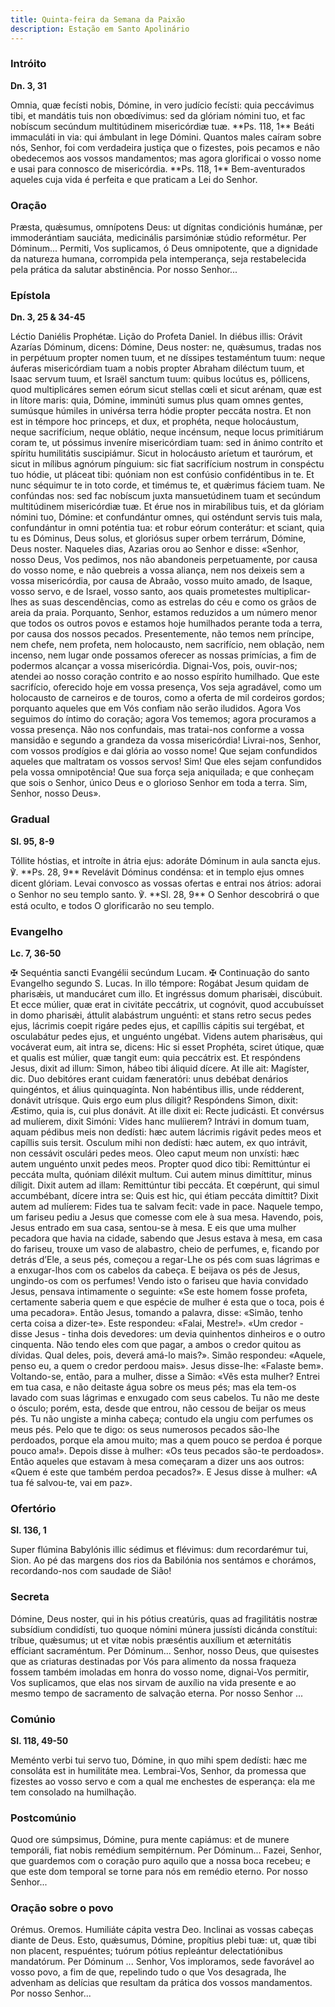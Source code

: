 ```yaml
---
title: Quinta-feira da Semana da Paixão
description: Estação em Santo Apolinário
---
```


### Intróito

**Dn. 3, 31**

<div class="side-by-side not-content">
  <span>
    Omnia, quæ fecísti nobis, Dómine, in vero judício fecísti: quia peccávimus tibi, et mandátis
    tuis non obœdívimus: sed da glóriam nómini tuo, et fac nobíscum secúndum multitúdinem
    misericórdiæ tuæ. **Ps. 118, 1** Beáti immaculáti in via: qui ámbulant in lege Dómini.
  </span>
  <span>
    Quantos males caíram sobre nós, Senhor, foi com verdadeira justiça que o fizestes, pois pecamos
    e não obedecemos aos vossos mandamentos; mas agora glorificai o vosso nome e usai para connosco
    de misericórdia. **Ps. 118, 1** Bem-aventurados aqueles cuja vida é perfeita e que praticam a
    Lei do Senhor.
  </span>
</div>

### Oração

<div class="side-by-side not-content">
  <span>
    Præsta, quǽsumus, omnípotens Deus: ut dígnitas condiciónis humánæ, per immoderántiam sauciáta,
    medicinális parsimóniæ stúdio reformétur. Per Dóminum...
  </span>
  <span>
    Permiti, Vos suplicamos, ó Deus omnipotente, que a dignidade da natureza humana, corrompida pela
    intemperança, seja restabelecida pela prática da salutar abstinência. Por nosso Senhor...
  </span>
</div>

### Epístola

**Dn. 3, 25 & 34-45**

<div class="side-by-side not-content">
  <span>Léctio Daniélis Prophétæ.</span>
  <span>Lição do Profeta Daniel.</span>
  <span>
    In diébus illis: Orávit Azarías Dóminum, dicens: Dómine, Deus noster: ne, quǽsumus, tradas nos
    in perpétuum propter nomen tuum, et ne díssipes testaméntum tuum: neque áuferas misericórdiam
    tuam a nobis propter Abraham diléctum tuum, et Isaac servum tuum, et Israël sanctum tuum: quibus
    locútus es, póllicens, quod multiplicáres semen eórum sicut stellas cœli et sicut arénam, quæ
    est in lítore maris: quia, Dómine, imminúti sumus plus quam omnes gentes, sumúsque húmiles in
    univérsa terra hódie propter peccáta nostra. Et non est in témpore hoc princeps, et dux, et
    prophéta, neque holocáustum, neque sacrifícium, neque oblátio, neque incénsum, neque locus
    primitiárum coram te, ut póssimus inveníre misericórdiam tuam: sed in ánimo contríto et spíritu
    humilitátis suscipiámur. Sicut in holocáusto aríetum et taurórum, et sicut in mílibus agnórum
    pínguium: sic fiat sacrifícium nostrum in conspéctu tuo hódie, ut pláceat tibi: quóniam non est
    confúsio confidéntibus in te. Et nunc séquimur te in toto corde, et timémus te, et quǽrimus
    fáciem tuam. Ne confúndas nos: sed fac nobíscum juxta mansuetúdinem tuam et secúndum
    multitúdinem misericórdiæ tuæ. Et érue nos in mirabílibus tuis, et da glóriam nómini tuo,
    Dómine: et confundántur omnes, qui osténdunt servis tuis mala, confundántur in omni poténtia
    tua: et robur eórum conterátur: et sciant, quia tu es Dóminus, Deus solus, et gloriósus super
    orbem terrárum, Dómine, Deus noster.
  </span>
  <span>
    Naqueles dias, Azarias orou ao Senhor e disse: «Senhor, nosso Deus, Vos pedimos, nos não
    abandoneis perpetuamente, por causa do vosso nome, e não quebreis a vossa aliança, nem nos
    deixeis sem a vossa misericórdia, por causa de Abraão, vosso muito amado, de Isaque, vosso
    servo, e de Israel, vosso santo, aos quais prometestes multiplicar-lhes as suas descendências,
    como as estrelas do céu e como os grãos de areia da praia. Porquanto, Senhor, estamos reduzidos
    a um número menor que todos os outros povos e estamos hoje humilhados perante toda a terra, por
    causa dos nossos pecados. Presentemente, não temos nem príncipe, nem chefe, nem profeta, nem
    holocausto, nem sacrifício, nem oblação, nem incenso, nem lugar onde possamos oferecer as nossas
    primícias, a fim de podermos alcançar a vossa misericórdia. Dignai-Vos, pois, ouvir-nos; atendei
    ao nosso coração contrito e ao nosso espírito humilhado. Que este sacrifício, oferecido hoje em
    vossa presença, Vos seja agradável, como um holocausto de carneiros e de touros, como a oferta
    de mil cordeiros gordos; porquanto aqueles que em Vós confiam não serão iludidos. Agora Vos
    seguimos do íntimo do coração; agora Vos tememos; agora procuramos a vossa presença. Não nos
    confundais, mas tratai-nos conforme a vossa mansidão e segundo a grandeza da vossa misericórdia!
    Livrai-nos, Senhor, com vossos prodígios e dai glória ao vosso nome! Que sejam confundidos
    aqueles que maltratam os vossos servos! Sim! Que eles sejam confundidos pela vossa omnipotência!
    Que sua força seja aniquilada; e que conheçam que sois o Senhor, único Deus e o glorioso Senhor
    em toda a terra. Sim, Senhor, nosso Deus».
  </span>
</div>

### Gradual

**Sl. 95, 8-9**

<div class="side-by-side not-content">
  <span>
    Tóllite hóstias, et introíte in átria ejus: adoráte Dóminum in aula sancta ejus. ℣. **Ps. 28,
    9** Revelávit Dóminus condénsa: et in templo ejus omnes dicent glóriam.
  </span>
  <span>
    Levai convosco as vossas ofertas e entrai nos átrios: adorai o Senhor no seu templo santo. ℣.
    **Sl. 28, 9** O Senhor descobrirá o que está oculto, e todos O glorificarão no seu templo.
  </span>
</div>

### Evangelho

**Lc. 7, 36-50**

<div class="side-by-side not-content">
  <span>
    <span class="text-red-500">✠</span> Sequéntia sancti Evangélii secúndum Lucam.
  </span>
  <span>
    <span class="text-red-500">✠</span> Continuação do santo Evangelho segundo S. Lucas.
  </span>
  <span>
    In illo témpore: Rogábat Jesum quidam de pharisǽis, ut manducáret cum illo. Et ingréssus domum
    pharisǽi, discúbuit. Et ecce múlier, quæ erat in civitáte peccátrix, ut cognóvit, quod
    accubuísset in domo pharisǽi, áttulit alabástrum unguénti: et stans retro secus pedes ejus,
    lácrimis coepit rigáre pedes ejus, et capíllis cápitis sui tergébat, et osculabátur pedes ejus,
    et unguénto ungébat. Videns autem pharisǽus, qui vocáverat eum, ait intra se, dicens: Hic si
    esset Prophéta, sciret útique, quæ et qualis est múlier, quæ tangit eum: quia peccátrix est. Et
    respóndens Jesus, dixit ad illum: Simon, hábeo tibi áliquid dícere. At ille ait: Magíster, dic.
    Duo debitóres erant cuidam fæneratóri: unus debébat denários quingéntos, et álius quinquagínta.
    Non habéntibus illis, unde rédderent, donávit utrísque. Quis ergo eum plus díligit? Respóndens
    Simon, dixit: Æstimo, quia is, cui plus donávit. At ille dixit ei: Recte judicásti. Et convérsus
    ad mulíerem, dixit Simóni: Vides hanc mulíierem? Intrávi in domum tuam, aquam pédibus meis non
    dedísti: hæc autem lácrimis rigávit pedes meos et capíllis suis tersit. Osculum mihi non
    dedísti: hæc autem, ex quo intrávit, non cessávit osculári pedes meos. Oleo caput meum non
    unxísti: hæc autem unguénto unxit pedes meos. Propter quod dico tibi: Remittúntur ei peccáta
    multa, quóniam diléxit multum. Cui autem minus dimíttitur, minus díligit. Dixit autem ad illam:
    Remittúntur tibi peccáta. Et cœpérunt, qui simul accumbébant, dícere intra se: Quis est hic, qui
    étiam peccáta dimíttit? Dixit autem ad mulíerem: Fides tua te salvam fecit: vade in pace.
  </span>
  <span>
    Naquele tempo, um fariseu pediu a Jesus que comesse com ele à sua mesa. Havendo, pois, Jesus
    entrado em sua casa, sentou-se à mesa. E eis que uma mulher pecadora que havia na cidade,
    sabendo que Jesus estava à mesa, em casa do fariseu, trouxe um vaso de alabastro, cheio de
    perfumes, e, ficando por detrás d’Ele, a seus pés, começou a regar-Lhe os pés com suas lágrimas
    e a enxugar-lhos com os cabelos da cabeça. E beijava os pés de Jesus, ungindo-os com os
    perfumes! Vendo isto o fariseu que havia convidado Jesus, pensava intimamente o seguinte: «Se
    este homem fosse profeta, certamente saberia quem e que espécie de mulher é esta que o toca,
    pois é uma pecadora». Então Jesus, tomando a palavra, disse: «Simão, tenho certa coisa a
    dizer-te». Este respondeu: «Falai, Mestre!». «Um credor - disse Jesus - tinha dois devedores: um
    devia quinhentos dinheiros e o outro cinquenta. Não tendo eles com que pagar, a ambos o credor
    quitou as dívidas. Qual deles, pois, deverá amá-lo mais?». Simão respondeu: «Aquele, penso eu, a
    quem o credor perdoou mais». Jesus disse-lhe: «Falaste bem». Voltando-se, então, para a mulher,
    disse a Simão: «Vês esta mulher? Entrei em tua casa, e não deitaste água sobre os meus pés; mas
    ela tem-os lavado com suas lágrimas e enxugado com seus cabelos. Tu não me deste o ósculo;
    porém, esta, desde que entrou, não cessou de beijar os meus pés. Tu não ungiste a minha cabeça;
    contudo ela ungiu com perfumes os meus pés. Pelo que te digo: os seus numerosos pecados são-lhe
    perdoados, porque ela amou muito; mas a quem pouco se perdoa é porque pouco ama!». Depois disse
    à mulher: «Os teus pecados são-te perdoados». Então aqueles que estavam à mesa começaram a dizer
    uns aos outros: «Quem é este que também perdoa pecados?». E Jesus disse à mulher: «A tua fé
    salvou-te, vai em paz».
  </span>
</div>

### Ofertório

**Sl. 136, 1**

<div class="side-by-side not-content">
  <span>Super flúmina Babylónis illic sédimus et flévimus: dum recordarémur tui, Sion.</span>
  <span>
    Ao pé das margens dos rios da Babilónia nos sentámos e chorámos, recordando-nos com saudade de
    Sião!
  </span>
</div>

### Secreta

<div class="side-by-side not-content">
  <span>
    Dómine, Deus noster, qui in his pótius creatúris, quas ad fragilitátis nostræ subsídium
    condidísti, tuo quoque nómini múnera jussísti dicánda constítui: tríbue, quǽsumus; ut et vitæ
    nobis præséntis auxílium et æternitátis effíciant sacraméntum. Per Dóminum...
  </span>
  <span>
    Senhor, nosso Deus, que quisestes que as criaturas destinadas por Vós para alimento da nossa
    fraqueza fossem também imoladas em honra do vosso nome, dignai-Vos permitir, Vos suplicamos, que
    elas nos sirvam de auxílio na vida presente e ao mesmo tempo de sacramento de salvação eterna.
    Por nosso Senhor ...
  </span>
</div>

### Comúnio

**Sl. 118, 49-50**

<div class="side-by-side not-content">
  <span>
    Meménto verbi tui servo tuo, Dómine, in quo mihi spem dedísti: hæc me consoláta est in
    humilitáte mea.
  </span>
  <span>
    Lembrai-Vos, Senhor, da promessa que fizestes ao vosso servo e com a qual me enchestes de
    esperança: ela me tem consolado na humilhação.
  </span>
</div>

### Postcomúnio

<div class="side-by-side not-content">
  <span>
    Quod ore súmpsimus, Dómine, pura mente capiámus: et de munere temporáli, fiat nobis remédium
    sempitérnum. Per Dóminum...
  </span>
  <span>
    Fazei, Senhor, que guardemos com o coração puro aquilo que a nossa boca recebeu; e que este dom
    temporal se torne para nós em remédio eterno. Por nosso Senhor...
  </span>
</div>

### Oração sobre o povo

<div class="side-by-side not-content">
  <span class="text-red-500 text-center">Orémus.</span>
  <span class="text-red-500 text-center">Oremos.</span>
  <span>Humiliáte cápita vestra Deo.</span>
  <span>Inclinai as vossas cabeças diante de Deus.</span>
  <span>
    Esto, quǽsumus, Dómine, propítius plebi tuæ: ut, quæ tibi non placent, respuéntes; tuórum pótius
    repleántur delectatiónibus mandatórum. Per Dóminum ...
  </span>
  <span>
    Senhor, Vos imploramos, sede favorável ao vosso povo, a fim de que, repelindo tudo o que Vos
    desagrada, lhe advenham as delícias que resultam da prática dos vossos mandamentos. Por nosso
    Senhor...
  </span>
</div>
